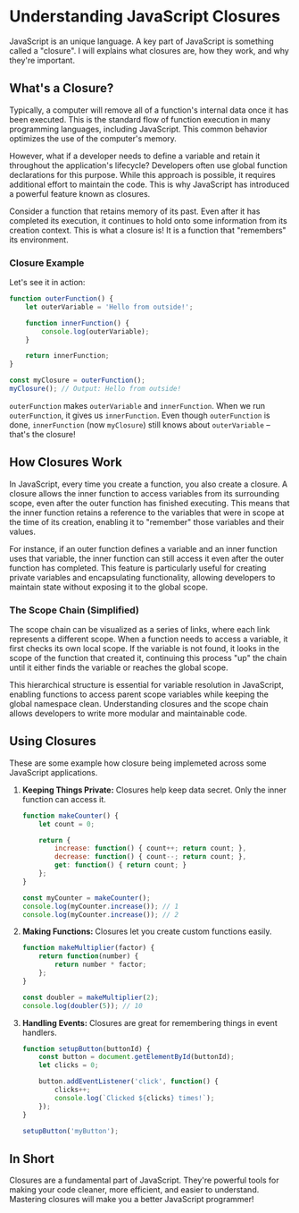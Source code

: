 # Understanding JavaScript Closures

JavaScript is an unique language. A key part of JavaScript is something called a "closure". I will explains what closures are, how they work, and why they're important.

## What's a Closure?

Typically, a computer will remove all of a function's internal data once it has been executed. This is the standard flow of function execution in many programming languages, including JavaScript. This common behavior optimizes the use of the computer's memory.

However, what if a developer needs to define a variable and retain it throughout the application's lifecycle? Developers often use global function declarations for this purpose. While this approach is possible, it requires additional effort to maintain the code. This is why JavaScript has introduced a powerful feature known as closures.

Consider a function that retains memory of its past. Even after it has completed its execution, it continues to hold onto some information from its creation context. This is what a closure is! It is a function that "remembers" its environment.

### Closure Example

Let's see it in action:

```javascript
function outerFunction() {
    let outerVariable = 'Hello from outside!';

    function innerFunction() {
        console.log(outerVariable);
    }

    return innerFunction;
}

const myClosure = outerFunction();
myClosure(); // Output: Hello from outside!
```

`outerFunction` makes `outerVariable` and `innerFunction`. When we run `outerFunction`, it gives us `innerFunction`. Even though `outerFunction` is done, `innerFunction` (now `myClosure`) still knows about `outerVariable` – that's the closure!

## How Closures Work

In JavaScript, every time you create a function, you also create a closure. A closure allows the inner function to access variables from its surrounding scope, even after the outer function has finished executing. This means that the inner function retains a reference to the variables that were in scope at the time of its creation, enabling it to "remember" those variables and their values.

For instance, if an outer function defines a variable and an inner function uses that variable, the inner function can still access it even after the outer function has completed. This feature is particularly useful for creating private variables and encapsulating functionality, allowing developers to maintain state without exposing it to the global scope.

### The Scope Chain (Simplified)

The scope chain can be visualized as a series of links, where each link represents a different scope. When a function needs to access a variable, it first checks its own local scope. If the variable is not found, it looks in the scope of the function that created it, continuing this process "up" the chain until it either finds the variable or reaches the global scope.

This hierarchical structure is essential for variable resolution in JavaScript, enabling functions to access parent scope variables while keeping the global namespace clean. Understanding closures and the scope chain allows developers to write more modular and maintainable code.

## Using Closures

These are some example how closure being implemeted across some JavaScript applications.

1. **Keeping Things Private:** Closures help keep data secret. Only the inner function can access it.

   ```javascript
   function makeCounter() {
       let count = 0;
   
       return {
           increase: function() { count++; return count; },
           decrease: function() { count--; return count; },
           get: function() { return count; }
       };
   }
   
   const myCounter = makeCounter();
   console.log(myCounter.increase()); // 1
   console.log(myCounter.increase()); // 2
   ```

2. **Making Functions:** Closures let you create custom functions easily.

   ```javascript
   function makeMultiplier(factor) {
       return function(number) {
           return number * factor;
       };
   }
   
   const doubler = makeMultiplier(2);
   console.log(doubler(5)); // 10
   ```

3. **Handling Events:** Closures are great for remembering things in event handlers.

   ```javascript
   function setupButton(buttonId) {
       const button = document.getElementById(buttonId);
       let clicks = 0;
   
       button.addEventListener('click', function() {
           clicks++;
           console.log(`Clicked ${clicks} times!`);
       });
   }
   
   setupButton('myButton');
   ```

## In Short

Closures are a fundamental part of JavaScript. They're powerful tools for making your code cleaner, more efficient, and easier to understand. Mastering closures will make you a better JavaScript programmer!